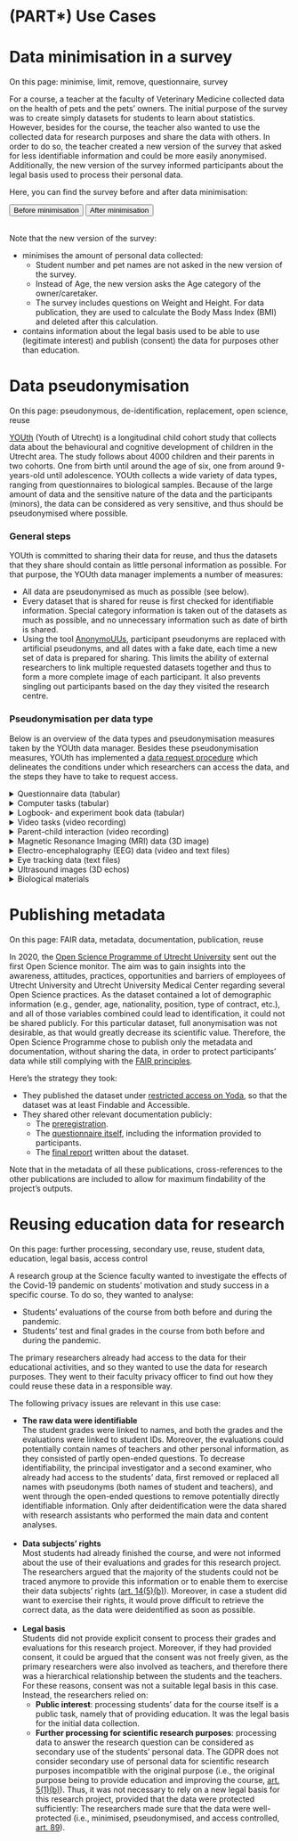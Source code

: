# (PART\*) Use Cases {-}

# Data minimisation in a survey {#pet-survey}

::::keywords
On this page: minimise, limit, remove, questionnaire, survey
::::

For a course, a teacher at the faculty of Veterinary Medicine collected data on 
the health of pets and the pets’ owners. The initial purpose of the survey was 
to create simply datasets for students to learn about statistics. However, 
besides for the course, the teacher also wanted to use the collected data for 
research purposes and share the data with others. In order to do so, the teacher 
created a new version of the survey that asked for less identifiable information 
and could be more easily anonymised. Additionally, the new version of the survey 
informed participants about the legal basis used to process their personal data. 

Here, you can find the survey before and after data minimisation:

<a href="assets/Use-case-minimisation-Before.pdf" target = "_blank" style="text-decoration: none;"><button type="button">Before minimisation</button></a> 
<a href="assets/Use-case-minimisation-After.pdf" target = "_blank" style="text-decoration: none;"><button type="button">After minimisation</button></a>

<br>
Note that the new version of the survey:

- minimises the amount of personal data collected:
  - Student number and pet names are not asked in the new version of the survey.
  - Instead of Age, the new version asks the Age category of  the owner/caretaker.
  - The survey includes questions on Weight and Height. For data publication, 
  they are used to calculate the Body Mass Index (BMI) and deleted after this 
  calculation.
- contains information about the legal basis used to be able to use (legitimate 
interest) and publish (consent) the data for purposes other than education.

# Data pseudonymisation {#youth-pseudonymisation}

::::keywords
On this page: pseudonymous, de-identification, replacement, open science, reuse
::::

[YOUth](https://www.uu.nl/en/research/youth-cohort-study){target="_blank"} 
(Youth of Utrecht) is a longitudinal child cohort study that collects data about 
the behavioural and cognitive development of children in the Utrecht area. The 
study follows about 4000 children and their parents in two cohorts. One from 
birth until around the age of six, one from around 9-years-old until adolescence. 
YOUth collects a wide variety of data types, ranging from questionnaires to 
biological samples. Because of the large amount of data and the sensitive nature 
of the data and the participants (minors), the data can be considered as very 
sensitive, and thus should be pseudonymised where possible.

### General steps
YOUth is committed to sharing their data for reuse, and thus the datasets that 
they share should contain as little personal information as possible. For that 
purpose, the YOUth data manager implements a number of measures: 

- All data are pseudonymised as much as possible (see below). 
- Every dataset that is shared for reuse is first checked for identifiable 
information. Special category information is taken out of the datasets as much 
as possible, and no unnecessary information such as date of birth is shared. 
- Using the tool 
[AnonymoUUs](https://github.com/UtrechtUniversity/anonymouus){target="_blank"}, 
participant pseudonyms are replaced with artificial pseudonyms, and all 
dates with a fake date, each time a new set of data is prepared for sharing. 
This limits the ability of external researchers to link multiple requested 
datasets together and thus to form a more complete image of each participant. 
It also prevents singling out participants based on the day they visited the 
research centre.

### Pseudonymisation per data type

Below is an overview of the data types and pseudonymisation measures taken by 
the YOUth data manager. Besides these pseudonymisation measures, YOUth has 
implemented a 
[data request procedure](https://www.uu.nl/en/research/youth-cohort-study/data-access){target="_blank"} 
which delineates the conditions under which researchers can access the data, 
and the steps they have to take to request access.

<details><summary>Questionnaire data (tabular)</summary>
<div>Children and their parents/caretakers (sometimes their teacher) fill out 
several questionnaires about, among others, their mental and physical 
development, living conditions, and social environment. 

Pseudonymisation measures: 
<ul>
<li>A script removes unnecessary (special category) personal data from the 
shared dataset where possible, such as religion, ethnicity and open text 
responses.</li>
<li>If a researcher needs demographic information only to describe the sample, 
the data manager shares a frequency table of the requested information, for 
example for ethnicity and socio-economic status, instead of sharing the raw 
responses.</li>
<li>The Anonymouus tool replaces the pseudonym and date in the questionnaire 
data and file names.</li>
</ul>

In the future, the data manager would like to share only scale scores, instead of responses to individual questions in standardised questionnaires. 
</div></details>

<details><summary>Computer tasks (tabular)</summary>
<div>On a computer, children play various games to measure cognitive and motoric 
development of the child. In most games, the response times, choices and scores 
are recorded. To pseudonymise the data, the AnonymoUUs tool replaces the 
pseudonym and dates in the task data and filenames and in some cases even the 
name of the participant.</div></details>

<details><summary>Logbook- and experiment book data (tabular)</summary>
<div>Notes about data collection (data quality, task-order, if experiment 
started etc.) are made in logbooks by means of a data capturing tool. In that 
same tool, YOUth also collects research data about body measures (length, weight 
and head circumference) and intelligence (WISC and WPPSI) To pseudonymise those 
data, the AnonymoUUs tool replaces the pseudonym and date in the filenames and 
data.</div></details> 

<details><summary>Video tasks (video recording)</summary>
<div><p>During two tasks (the Hand game and the Delay of gratification task), 
children are video- and audiotaped to be able to analyse their behaviour. Parents 
may also be visible in the background, as well as a research assistant.</p>
<p>To pseudonymise these data, both the videos from the Hand game and the Delayed 
gratification task will be coded/scored on the variables of interest (e.g., does 
the child take the candy out of the bag or not). This way, no actual video 
recordings will need to be shared with other researchers.</p></div></details>

<details><summary>Parent-child interaction (video recording)</summary>
<div>Children and their parents are videotaped while they play with each other 
or discuss specific topics. Because these data are difficult to pseudonymise and 
could be scored/coded on many different aspects, YOUth provides a special local 
laboratory space to perform the desired qualitative analysis on these video 
data.</div></details> 

<details><summary>Magnetic Resonance Imaging (MRI) data (3D image)</summary>
<div><p>MRI data of children are collected to study structural (3D image of the 
brain, skull, and outer layers of the head) and functional (brain activity) 
properties of the brain.</p>
<p>To pseudonymise the MRI data, structural MRI scans (DICOM) are defaced using 
<a href="https://surfer.nmr.mgh.harvard.edu/fswiki/mri_deface" target="_blank">mri_deface</a> 
(v1.22), resulting in NIfTi files. Additionally, the AnonymoUUs tool replaces 
the pseudonym in the filenames.</p></div></details>

<details><summary>Electro-encephalography (EEG) data (video and text files)</summary>
<div>A cap is placed on the child's head with electrodes attached to measure 
brain activity. The child is placed in front of a monitor and views various 
on-screen stimuli (incl. faces, objects, sounds, music, toys). A video is also 
made to check whether the child watches the screen. For the moment, the videos 
will not be shared with external researchers. In the EEG data itself, the 
AnonymoUUs tool replaces the pseudonym and date.</div></details>

<details><summary>Eye tracking data (text files)</summary> 
<div>Children are placed in front of a screen and view various stimuli (incl. 
faces, objects, sounds, music, toys), with or without an assignment. Eye 
movements and focus points are recorded using an eyetracker. To pseudonymise 
these data, the AnonymoUUs tool replaces the pseudonym and date in the 
eyetracking data and the filenames.</div></details> 

<details><summary>Ultrasound images (3D echos)</summary>
<div>During the mothers' pregnancy, 3D ultrasound images are made of foetuses 
to follow overall and brain size development. To pseudonymise these data, the 
ultrasound images (DICOM) will be converted to nifti (.nii) format, which does 
not contain header information. Additionally, the AnonymoUUs tool replaces the 
pseudonym and date in the filenames and in the SQL database that comes with the 
measurement.</div></details>

<details><summary>Biological materials</summary> 
<div>At various moments during the study, (chord) blood, hair, saliva, and 
buccal swabs are taken from the child and sometimes their parent(s). The samples 
cannot be pseudonymised, because they are physical samples. Instead, a procedure
is in place to have biological samples analysed at preferred partners, without
having to share the physical samples with researchers.</div></details>

# Publishing metadata {#open-science-questionnaire}

::::keywords
On this page: FAIR data, metadata, documentation, publication, reuse
::::

In 2020, the [Open Science Programme of Utrecht University](https://www.uu.nl/en/research/open-science){target="_blank"}
sent out the first 
Open Science monitor. The aim was to gain insights into the awareness, 
attitudes, practices, opportunities and barriers of employees of Utrecht 
University and Utrecht University Medical Center regarding several Open 
Science practices. As the dataset contained a lot of demographic information 
(e.g., gender, age, nationality, position, type of contract, etc.), and all of 
those variables combined could lead to identification, it could not be shared 
publicly. For this particular dataset, full anonymisation was not desirable, 
as that would greatly decrease its scientific value. Therefore, the Open Science 
Programme chose to publish only the metadata and documentation, without sharing 
the data, in order to protect participants’ data while still complying with the
[FAIR principles](https://www.uu.nl/en/research/research-data-management/guides/how-to-make-your-data-fair){target="_blank"}. 

Here’s the strategy they took:

- They published the dataset under 
[restricted access on Yoda](https://doi.org/10.24416/UU01-3L9K99){target="_blank"}, 
so that the dataset was at least Findable and Accessible.
- They shared other relevant documentation publicly:
  - The [preregistration](https://doi.org/10.5281/zenodo.5727106){target="_blank"}.
  - The [questionnaire itself](https://doi.org/10.5281/zenodo.5727057){target="_blank"}, 
  including the information provided to participants.
  - The [final report](https://doi.org/10.5281/zenodo.5725177){target="_blank"} 
  written about the dataset.

Note that in the metadata of all these publications, cross-references to the 
other publications are included to allow for maximum findability of the 
project’s outputs.

# Reusing education data for research {#reuse-education-data}

::::keywords
On this page: further processing, secondary use, reuse, student data, education,
legal basis, access control
::::

A research group at the Science faculty wanted to investigate the effects of the 
Covid-19 pandemic on students’ motivation and study success in a specific course. 
To do so, they wanted to analyse:

- Students’ evaluations of the course from both before and during the pandemic.
- Students’ test and final grades in the course from both before and during the pandemic.

The primary researchers already had access to the data for their educational 
activities, and so they wanted to use the data for research purposes. They went 
to their faculty privacy officer to find out how they could reuse these data in 
a responsible way.

The following privacy issues are relevant in this use case:

- **The raw data were identifiable**<br>
The student grades were linked to names, and both the grades and the evaluations 
were linked to student IDs. Moreover, the evaluations could potentially contain 
names of teachers and other personal information, as they consisted of partly 
open-ended questions. To decrease identifiability, the principal investigator and 
a second examiner, who already had access to the students’ data, first removed or 
replaced all names with pseudonyms (both names of student and teachers), and went 
through the open-ended questions to remove potentially directly identifiable 
information. Only after deidentification were the data shared with research 
assistants who performed the main data and content analyses.<br><br>
- **Data subjects’ rights**<br>
Most students had already finished the course, and were not informed about the 
use of their evaluations and grades for this research project. The researchers 
argued that the majority of the students could not be traced anymore to provide 
this information or to enable them to exercise their data subjects’ rights 
([art. 14(5)(b)](https://gdpr-info.eu/art-14-gdpr/){target="_blank"}). 
Moreover, in case a student did want to exercise their rights, it would prove 
difficult to retrieve the correct data, as the data were deidentified as soon as 
possible.<br><br>
- **Legal basis**<br>
Students did not provide explicit consent to process their grades and evaluations 
for this research project. Moreover, if they had provided consent, it could be 
argued that the consent was not freely given, as the primary researchers were 
also involved as teachers, and therefore there was a hierarchical relationship 
between the students and the teachers.  For these reasons, consent was not a 
suitable legal basis in this case. Instead, the researchers relied on:
  - **Public interest**: processing students’ data for the course itself is a 
  public task, namely that of providing education. It was the legal basis for 
  the initial data collection.
  - **Further processing for scientific research purposes**: processing data to 
  answer the research question can be considered as secondary use of the 
  students’ personal data. The GDPR does not consider secondary use of personal 
  data for scientific research purposes incompatible with the original purpose 
  (i.e., the original purpose being to provide education and improving the 
  course, [art. 5(1)(b)](https://gdpr-info.eu/art-5-gdpr/){target="_blank"}). 
  Thus, it was not necessary to rely on a new legal basis for this research 
  project, provided that the data were protected sufficiently: The researchers 
  made sure that the data were well-protected (i.e., minimised, pseudonymised, 
  and access controlled, [art. 89](https://gdpr-info.eu/art-89-gdpr/){target="_blank"}).